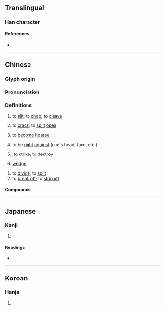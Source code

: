 {{character info}}
==Translingual==

===Han character===
{{Han char|rn=18|rad=刀|as=13|sn=15|four=70227|canj=SJSH|ids=⿱辟刀}}

====References====
* {{Han ref|kx=0144.380|dkj=02223|dj=0325.150|hdz=10357.050|uh=5288|ud=21128|bh=BC41|bd=48193}}

----

==Chinese==
{{zh-forms}}

===Glyph origin===
{{Han etym}}

===Pronunciation===
{{zh-pron
|m=pī,pǐ
|c=pik1,pek3,pek6
|h=pfs=phiak
|md=
|mn=qz:phiak/tw,xm,zz:phek
|w=
|mc=y
|oc=y
|cat=v,n
}}
{{zh-attn-split}}

===Definitions===
{{zh-hanzi}}

<!-- pī -->
# to [[slit]]; to [[chop]]; to [[cleave]]
#: {{zh-x|劈 柴火|to '''chop''' firewood}}
# to [[crack]]; to [[split]] [[open]]
# {{lb|zh|dialectal|of voice}} to [[become]] [[hoarse]]
# to be [[right]] [[against]] (one's head, face, etc.)
# {{lb|zh|of lightning}}​ to [[strike]]; to [[destroy]]
# [[wedge]]
<!-- pǐ -->
# to [[divide]]; to [[split]]
# to [[break off]]; to [[strip off]]

====Compounds====
{{zh-der|劈腿|劈劈|劈屍萬段|劈空|劈開|劈頭子|劈牌定對|劈拉|劈頭蓋臉|劈地價來|劈擊|岔劈兒|劈牌放對|劈腦後|劈山|劈頭|劈蘭|劈排定對|劈刺|叉劈|劈劃|劈心裡|勢如劈竹|天打雷劈|劈叉|劈劈啪啪|劈初頭|劈腳跟|劈口|劈然|大斧劈|小斧劈|劈著|分肌劈理|劈里啪啦|劈胸|劈啪|大劈棺|劈面|劈接法|劈手|劈刀|劈柴|劈角兒|劈臉|劈留撲碌|分劈|劈理|劈頭劈臉|雷劈}}

----

==Japanese==

===Kanji===
{{ja-kanji|grade=|rs=刀13}}

# {{rfdef|ja|sort=刀13}}

====Readings====
* {{ja-readings|on=[[へき]] (heki), [[ひゃく]] (hyaku)|kun=[[さく]] (saku), [[つんざく]] (tsunzaku)}}

----

==Korean==

===Hanja===
{{ko-hanja|hangeul=벽|rv=byeok|mr=pyŏk}}

# {{rfdef|ko|sort=刀13}}